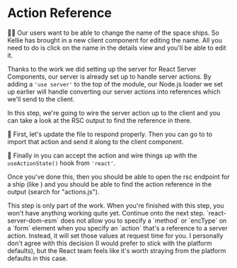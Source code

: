 # Action Reference

<EpicVideo url="https://www.epicreact.dev/workshops/react-server-components/action-reference" />

👨‍💼 Our users want to be able to change the name of the space ships. So Kellie
has brought in a new client component for editing the name. All you need to do
is click on the name in the details view and you'll be able to edit it.

Thanks to the work we did setting up the server for React Server Components,
our server is already set up to handle server actions. By adding a
`'use server'` to the top of the module, our Node.js loader we set up earlier
will handle converting our server actions into references which we'll send to
the client.

In this step, we're going to wire the server action up to the client and you can
take a look at the RSC output to find the reference in there.

🐨 First, let's update the <InlineFile file="ui/actions.js" /> file to respond
properly. Then you can go to <InlineFile file="ui/ship-details.js" /> to import
that action and send it along to the client component.

🐨 Finally in <InlineFile file="ui/edit-text.js" /> you can accept the action
and wire things up with the `useActionState()` hook from `'react'`.

Once you've done this, then you should be able to open the rsc endpoint for a
ship (like <LinkToApp to="/rsc/1ff1991efe029" />) and you should be able to find
the action reference in the output (search for "actions.js").

<callout-warning>
	This step is only part of the work. When you're finished with this step, you
	won't have anything working quite yet. Continue onto the next step.
</callout-warning>

<callout-warning>
	`react-server-dom-esm` does not allow you to specify a `method` or `encType`
	on a `form` element when you specify an `action` that's a reference to a
	server action. Instead, it will set those values at request time for you. I
	personally don't agree with this decision (I would prefer to stick with the
	platform defaults), but the React team feels like it's worth straying from the
	platform defaults in this case.
</callout-warning>
